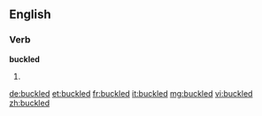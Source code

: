 ==English==

===Verb===
'''buckled'''

# {{past of|[[buckle]]}}

[[de:buckled]]
[[et:buckled]]
[[fr:buckled]]
[[it:buckled]]
[[mg:buckled]]
[[vi:buckled]]
[[zh:buckled]]